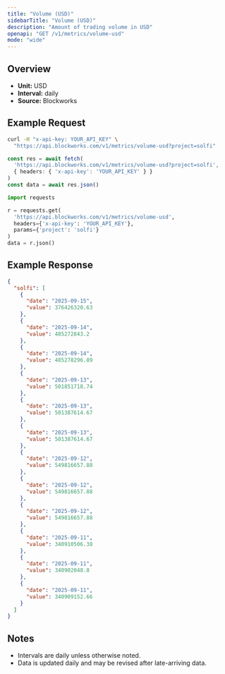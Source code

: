 ```yaml
---
title: "Volume (USD)"
sidebarTitle: "Volume (USD)"
description: "Amount of trading volume in USD"
openapi: "GET /v1/metrics/volume-usd"
mode: "wide"
---
```


## Overview

- **Unit:** USD
- **Interval:** daily
- **Source:** Blockworks

## Example Request

<CodeGroup>

```bash cURL
curl -H "x-api-key: YOUR_API_KEY" \
  "https://api.blockworks.com/v1/metrics/volume-usd?project=solfi"
```

```typescript TypeScript
const res = await fetch(
  'https://api.blockworks.com/v1/metrics/volume-usd?project=solfi',
  { headers: { 'x-api-key': 'YOUR_API_KEY' } }
)
const data = await res.json()
```

```python Python
import requests

r = requests.get(
  'https://api.blockworks.com/v1/metrics/volume-usd',
  headers={'x-api-key': 'YOUR_API_KEY'},
  params={'project': 'solfi'}
)
data = r.json()
```

</CodeGroup>

## Example Response

```json
{
  "solfi": [
    {
      "date": "2025-09-15",
      "value": 376426320.63
    },
    {
      "date": "2025-09-14",
      "value": 485272843.2
    },
    {
      "date": "2025-09-14",
      "value": 485278296.89
    },
    {
      "date": "2025-09-13",
      "value": 501851718.74
    },
    {
      "date": "2025-09-13",
      "value": 501387614.67
    },
    {
      "date": "2025-09-13",
      "value": 501387614.67
    },
    {
      "date": "2025-09-12",
      "value": 549816657.88
    },
    {
      "date": "2025-09-12",
      "value": 549816657.88
    },
    {
      "date": "2025-09-12",
      "value": 549816657.88
    },
    {
      "date": "2025-09-11",
      "value": 340910506.38
    },
    {
      "date": "2025-09-11",
      "value": 340902048.8
    },
    {
      "date": "2025-09-11",
      "value": 340909152.66
    }
  ]
}
```

## Notes
- Intervals are daily unless otherwise noted.
- Data is updated daily and may be revised after late-arriving data.